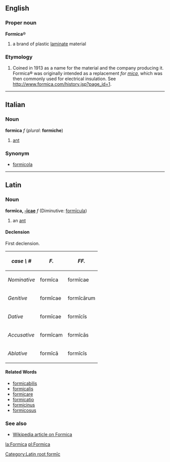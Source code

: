 ==English==
===Proper noun===
'''Formica'''&reg;
#a brand of plastic [[laminate]] material

===Etymology===

# Coined in 1913 as a name for the material and the company producing it.  Formica&reg; was originally intended as a replacement ''for [[mica]]'', which was then commonly used for electrical insulation.  See http://www.formica.com/history.jsp?page_id=1.

----

==Italian==
===Noun===
'''formica''' ''f'' (''plural'': '''formiche''')

#[[ant]]

===Synonym===
*[[formicola]]

----

==Latin==
===Noun===
[[Category:Latin root formīc]]
'''formīca, [[Wiktionary Appendix:Latin first declension|-īcae]]''' ''f'' (Diminutive: [[formicula|formīcula]])

#an [[ant]]

====Declension====
First declension.

{| cellpadding="5" border="1"
! ''case \ #''
! ''F.''
! ''FF.''
|-
! ''Nominative''
| form&#299;ca
| form&#299;cae
|-
! ''Genitive''
| form&#299;cae
| form&#299;c&#257;rum
|-
! ''Dative''
| form&#299;cae
| form&#299;c&#299;s
|-
! ''Accusative''
| form&#299;cam
| form&#299;c&#257;s
|-
! ''Ablative''
| form&#299;c&#257;
| form&#299;c&#299;s
|}

====Related Words====
*[[formicabilis]]
*[[formicalis]]
*[[formicare]]
*[[formicatio]]
*[[formicinus]]
*[[formicosus]]

===See also===
*[[w:formica|Wikipedia article on Formica]]

[[la:Formica]]
[[pl:Formica]]